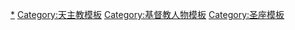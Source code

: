 [[Category:教宗|*]]
[[Category:天主教模板|Category:天主教模板]]
[[Category:基督教人物模板|Category:基督教人物模板]]
[[Category:圣座模板|Category:圣座模板]]